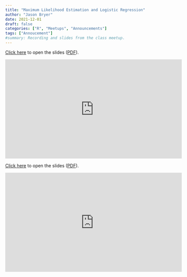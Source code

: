 ```yaml
---
title: "Maximum Likelihood Estimation and Logistic Regression"
author: "Jason Bryer"
date: 2021-12-01
draft: false
categories: ["R", "Meetups", "Announcements"]
tags: ["Annoucement"]
#summary: Recording and slides from the class meetup.
---
```


[Click here](/slides/10-Bayesian_Analysis.html) to open the slides ([PDF](https://github.com/jbryer/DATA606Fall2021/blob/master/Slides/10-Bayesian_Analysis.pdf)).


<iframe width="560" height="315" src="https://www.youtube.com/embed/rYXkE8UY2Sg" title="YouTube video player" frameborder="0" allow="accelerometer; autoplay; clipboard-write; encrypted-media; gyroscope; picture-in-picture" allowfullscreen></iframe>

<!--more-->

[Click here](/slides/10-Bayesian_Analysis.html) to open the slides ([PDF](https://github.com/jbryer/DATA606Fall2021/blob/master/Slides/10-Bayesian_Analysis.pdf)).

<iframe width="560" height="315" src="https://www.youtube.com/embed/rYXkE8UY2Sg" title="YouTube video player" frameborder="0" allow="accelerometer; autoplay; clipboard-write; encrypted-media; gyroscope; picture-in-picture" allowfullscreen></iframe>

